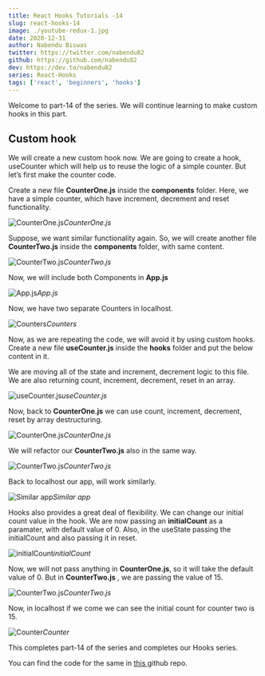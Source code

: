 ```yaml
---
title: React Hooks Tutorials -14
slug: react-hooks-14
image: ./youtube-redux-1.jpg
date: 2020-12-31
author: Nabendu Biswas
twitter: https://twitter.com/nabendu82
github: https://github.com/nabendu82
dev: https://dev.to/nabendu82
series: React-Hooks
tags: ['react', 'beginners', 'hooks']
---
```


Welcome to part-14 of the series. We will continue learning to make custom hooks in this part.

## Custom hook

We will create a new custom hook now. We are going to create a hook, useCounter which will help us to reuse the logic of a simple counter. But let’s first make the counter code.

Create a new file **CounterOne.js** inside the **components** folder. Here, we have a simple counter, which have increment, decrement and reset functionality.

![CounterOne.js](https://ik.imagekit.io/thewebdev/React-Hooks/14/1_1QlsVT0ZK.png)*CounterOne.js*

Suppose, we want similar functionality again. So, we will create another file **CounterTwo.js** inside the **components** folder, with same content.

![CounterTwo.js](https://ik.imagekit.io/thewebdev/React-Hooks/14/2_DMGQqQ0aFh.png)*CounterTwo.js*

Now, we will include both Components in **App.js**

![App.js](https://ik.imagekit.io/thewebdev/React-Hooks/14/3_J6cdkt8BN.png)*App.js*

Now, we have two separate Counters in localhost.

![Counters](https://ik.imagekit.io/thewebdev/React-Hooks/14/4_z_onxmt_YG.png)*Counters*

Now, as we are repeating the code, we will avoid it by using custom hooks. Create a new file **useCounter.js** inside the **hooks** folder and put the below content in it.

We are moving all of the state and increment, decrement logic to this file. We are also returning count, increment, decrement, reset in an array.

![useCounter.js](https://ik.imagekit.io/thewebdev/React-Hooks/14/5_SHD1jpAblJ.png)*useCounter.js*

Now, back to **CounterOne.js** we can use count, increment, decrement, reset by array destructuring.

![CounterOne.js](https://ik.imagekit.io/thewebdev/React-Hooks/14/6_QE5BNoIe4.png)*CounterOne.js*

We will refactor our **CounterTwo.js** also in the same way.

![CounterTwo.js](https://ik.imagekit.io/thewebdev/React-Hooks/14/7_GbC7yDf6Tk.png)*CounterTwo.js*

Back to localhost our app, will work similarly.

![Similar app](https://ik.imagekit.io/thewebdev/React-Hooks/14/8_czHWq1BWRR.png)*Similar app*

Hooks also provides a great deal of flexibility. We can change our initial count value in the hook. We are now passing an **initialCount** as a paramater, with default value of 0. Also, in the useState passing the initialCount and also passing it in reset.

![initialCount](https://ik.imagekit.io/thewebdev/React-Hooks/14/9_8Vsiru5lm.png)*initialCount*

Now, we will not pass anything in **CounterOne.js**, so it will take the default value of 0. But in **CounterTwo.js** , we are passing the value of 15.

![CounterTwo.js](https://ik.imagekit.io/thewebdev/React-Hooks/14/10_u_joDabX1B.png)*CounterTwo.js*

Now, in localhost if we come we can see the initial count for counter two is 15.

![Counter](https://ik.imagekit.io/thewebdev/React-Hooks/14/11_jZwphvmBNm.png)*Counter*

This completes part-14 of the series and completes our Hooks series.

You can find the code for the same in [this ](https://github.com/nabendu82/custom-hook)github repo.
